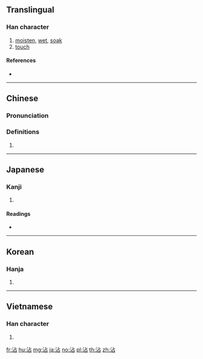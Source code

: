 {{character info/new}}
==Translingual==

===Han character===
{{Han char|rn=85|rad=水|as=05|sn=8|four=31160|canj=EYR|ids=⿰氵占}}

# [[moisten]], [[wet]], [[soak]]
# [[touch]]

====References====
* {{Han ref|kx=0614.120|dkj=17259|dj=1008.030|hdz=31583.060|uh=6CBE|ud=27838|bh=AA67|bd=43623}}

----

==Chinese==
{{zh-forms}}

===Pronunciation===
{{zh-pron
|m=zhān,tiān,diàn,chān
|c=zim1
|mc=y
|oc=y
|ma=Zh-zhan.ogg
|cat=v
}}

===Definitions===
# {{rfdef|lang=zh}}

----

==Japanese==

===Kanji===
{{ja-kanji|grade=|rs=水05}}

# {{defn|lang=ja|sort=水05}}

====Readings====
* {{ja-readings|on=[[てん]] (ten)|kun=[[うるおう]] (uruou)}}

----

==Korean==

===Hanja===
{{ko-hanja|hangeul=첨|eumhun=|rv=cheom|mr=ch'ŏm|y=chem}}

# {{defn|lang=ko|sort=水05}}

----

==Vietnamese==

===Han character===
{{vi-hantu|[[chăm]], [[trèm]], [[triêm]], [[chem]], [[thêm]]|rs=水05}}

# {{defn|lang=vi|sort=水05}}

[[fr:沾]]
[[hu:沾]]
[[mg:沾]]
[[ja:沾]]
[[no:沾]]
[[pl:沾]]
[[th:沾]]
[[zh:沾]]